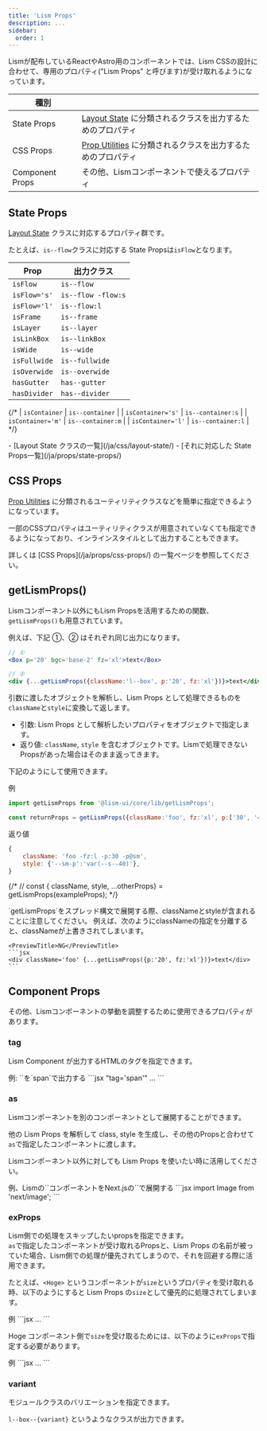 ```yaml
---
title: 'Lism Props'
description: ...
sidebar:
  order: 1
---
```



Lismが配布しているReactやAstro用のコンポーネントでは、Lism CSSの設計に合わせて、専用のプロパティ("Lism Props" と呼びます)が受け取れるようになっています。


|種別||
|---|---|
|State Props|[Layout State](/ja/css/layout-state/) に分類されるクラスを出力するためのプロパティ|
|CSS Props|[Prop Utilities](/ja/css/utility-class/) に分類されるクラスを出力するためのプロパティ|
|Component Props|その他、Lismコンポーネントで使えるプロパティ|


## State Props

[Layout State](/ja/css/layout-state/) クラスに対応するプロパティ群です。

たとえば、`is--flow`クラスに対応する State Propsは`isFlow`となります。


| Prop | 出力クラス |
|---|---|
| `isFlow` | `is--flow` |
| `isFlow='s'` | `is--flow -flow:s` |
| `isFlow='l'` | `is--flow:l` |
| `isFrame` | `is--frame` |
| `isLayer` | `is--layer` |
| `isLinkBox` | `is--linkBox` |
| `isWide` | `is--wide` |
| `isFullwide` | `is--fullwide` |
| `isOverwide` | `is--overwide` |
| `hasGutter` | `has--gutter` |
| `hasDivider` | `has--divider` |

{/* | `isContainer` | `is--container` |
| `isContainer='s'` | `is--container:s` |
| `isContainer='m'` | `is--container:m` |
| `isContainer='l'` | `is--container:l` | */}



<Reference>
- [Layout State クラスの一覧](/ja/css/layout-state/) 
- [それに対応した State Props一覧](/ja/props/state-props/) 
</Reference>

## CSS Props

[Prop Utilities](/ja/css/utility-class/) に分類されるユーティリティクラスなどを簡単に指定できるようになっています。

一部のCSSプロパティはユーティリティクラスが用意されていなくても指定できるようになっており、インラインスタイルとして出力することもできます。

<Reference>
詳しくは [CSS Props](/ja/props/css-props/) の一覧ページを参照してください。
</Reference>

## getLismProps()

Lismコンポーネント以外にもLism Propsを活用するための関数、`getLismProps()`も用意されています。 


例えば、下記 ①、② はそれぞれ同じ出力になります。

```jsx
// ①
<Box p='20' bgc='base-2' fz='xl'>text</Box>

// ②
<div {...getLismProps({className:'l--box', p:'20', fz:'xl'})}>text</div>
```


引数に渡したオブジェクトを解析し、Lism Props として処理できるものを`className`と`style`に変換して返します。


- 引数:  Lism Props として解析したいプロパティをオブジェクトで指定します。
- 返り値: `className`, `style` を含むオブジェクトです。Lismで処理できないPropsがあった場合はそのまま返ってきます。

下記のようにして使用できます。

<PreviewTitle>例</PreviewTitle>
```jsx
import getLismProps from '@lism-ui/core/lib/getLismProps';

const returnProps = getLismProps({className:'foo', fz:'xl', p:['30', '40']});
```

<PreviewTitle>返り値</PreviewTitle>
```js
{
	className: 'foo -fz:l -p:30 -p@sm',
	style: {'--sm-p':'var(--s--40)'},
}
```

{/* // const { className, style, ...otherProps} = getLismProps(exampleProps); */}

<Note title='注意点' type='warning' isFlow='s'>
	`getLismProps`をスプレッド構文で展開する際、classNameとstyleが含まれることに注意してください。  
	例えば、次のようにclassNameの指定を分離すると、classNameが上書きされてしまいます。

	<PreviewTitle>NG</PreviewTitle>
	```jsx
	<div className='foo' {...getLismProps({p:'20', fz:'xl'})}>text</div>
	```
</Note>


## Component Props

その他、Lismコンポーネントの挙動を調整するために使用できるプロパティがあります。

### tag

Lism Component が出力するHTMLのタグを指定できます。

<Preview>
	<PreviewTitle>例: `<Text>`を`span`で出力する</PreviewTitle>
	<PreviewCode>
```jsx "tag='span'"
<Text tag='span' fz='l'>...</Text>
```
	</PreviewCode>
</Preview>



### as

Lismコンポーネントを別のコンポーネントとして展開することができます。

他の Lism Props を解析して class, style を生成し、その他のPropsと合わせて`as`で指定したコンポーネントに渡します。

Lismコンポーネント以外に対しても Lism Props を使いたい時に活用してください。

<Preview>
	<PreviewTitle>例、Lismの`<Media>`コンポーネントをNext.jsの`<Image>`で展開する</PreviewTitle>
	<PreviewCode>
```jsx
import Image from 'next/image';

<Media as={Image} src='...' bxsh='2' bdrs='3' />
```
	</PreviewCode>
</Preview>



### exProps

Lism側での処理をスキップしたいpropsを指定できます。  
`as`で指定したコンポーネントが受け取れるPropsと、Lism Props の名前が被っていた場合、Lism側での処理が優先されてしまうので、それを回避する際に活用できます。

たとえば、`<Hoge>` というコンポーネントが`size`というプロパティを受け取れる時、以下のようにすると Lism Props の`size`として優先的に処理されてしまいます。

<Preview>
	<PreviewTitle>例</PreviewTitle>
	<PreviewCode>
```jsx
<Lism as={Hoge} size='...' p='em10' fz='l'>...</Lism>
```
	</PreviewCode>
</Preview>

Hoge コンポーネント側で`size`を受け取るためには、以下のように`exProps`で指定する必要があります。

<Preview>
	<PreviewTitle>例</PreviewTitle>
	<PreviewCode>
```jsx
<Lism as={Hoge} exProps={{size:'...'}} p='em10' fz='l'>...</Lism>
```
	</PreviewCode>
</Preview>



### variant

モジュールクラスのバリエーションを指定できます。

`l--box--{variant}` というようなクラスが出力できます。
